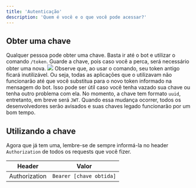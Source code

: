 ```yaml
---
title: 'Autenticação'
description: 'Quem é você e o que você pode acessar?'
---
```


## Obter uma chave
Qualquer pessoa pode obter uma chave. Basta ir até o bot e utilizar o comando `/token`. Guarde a chave, pois caso você a perca, será necessário obter uma nova.
<img src="/assets/step1.png"/>
<Warning>
  Observe que, ao usar o comando, seu token antigo ficará inutilizável. Ou seja, todas as aplicações que o utilizavam não funcionarão até que você substitua para o novo token informado na mensagem do bot. Isso pode ser útil caso você tenha vazado sua chave ou tenha outro problema com ela.
</Warning>
<Note>
No momento, a chave tem formato `uuid`, entretanto, em breve será `JWT`. Quando essa mudança ocorrer, todos os desenvolvedores serão avisados e suas chaves legado funcionarão por um bom tempo.
</Note>

## Utilizando a chave
Agora que já tem uma, lembre-se de sempre informá-la no header `Authorization` de todos os requests que você fizer.

| Header | Valor |
|--------|-------|
| Authorization | `Bearer [chave obtida]` |